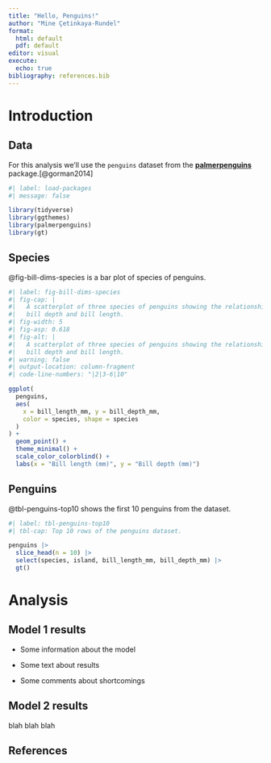 ```yaml
---
title: "Hello, Penguins!"
author: "Mine Çetinkaya-Rundel"
format: 
  html: default
  pdf: default
editor: visual
execute: 
  echo: true
bibliography: references.bib
---
```


# Introduction

## Data

For this analysis we'll use the `penguins` dataset from the [**palmerpenguins**](https://allisonhorst.github.io/palmerpenguins/ "Link to palmerpenguins documentation") package.[@gorman2014]

```r
#| label: load-packages
#| message: false

library(tidyverse)
library(ggthemes)
library(palmerpenguins)
library(gt)
```

## Species

@fig-bill-dims-species is a bar plot of species of penguins.

```r
#| label: fig-bill-dims-species
#| fig-cap: |
#|   A scatterplot of three species of penguins showing the relationship between 
#|   bill depth and bill length.
#| fig-width: 5
#| fig-asp: 0.618
#| fig-alt: |
#|   A scatterplot of three species of penguins showing the relationship between 
#|   bill depth and bill length.
#| warning: false
#| output-location: column-fragment
#| code-line-numbers: "|2|3-6|10"

ggplot(
  penguins,
  aes(
    x = bill_length_mm, y = bill_depth_mm,
    color = species, shape = species
  )
) +
  geom_point() +
  theme_minimal() +
  scale_color_colorblind() +
  labs(x = "Bill length (mm)", y = "Bill depth (mm)")
```

## Penguins

@tbl-penguins-top10 shows the first 10 penguins from the dataset.

```r
#| label: tbl-penguins-top10
#| tbl-cap: Top 10 rows of the penguins dataset.

penguins |>
  slice_head(n = 10) |>
  select(species, island, bill_length_mm, bill_depth_mm) |>
  gt()
```

# Analysis

## Model 1 results

::: incremental
-   Some information about the model

-   Some text about results

-   Some comments about shortcomings
:::

## Model 2 results

blah blah blah

## References
